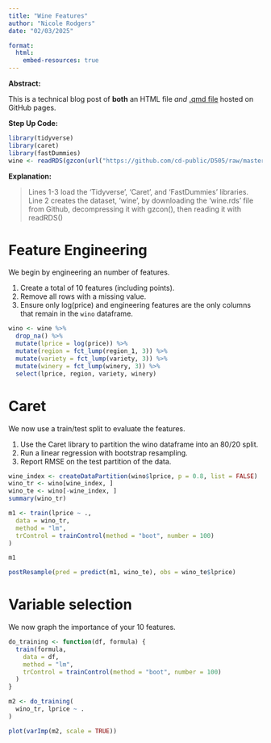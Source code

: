 ---
title: "Wine Features"
author: "Nicole Rodgers"
date: "02/03/2025"

format: 
  html:
    embed-resources: true
---

**Abstract:**

This is a technical blog post of **both** an HTML file *and* [.qmd file](src/wine_features.qmd) hosted on GitHub pages.


**Step Up Code:**
```{r}
library(tidyverse)
library(caret)
library(fastDummies)
wine <- readRDS(gzcon(url("https://github.com/cd-public/D505/raw/master/dat/wine.rds")))
```

**Explanation:**

> <span style="color:red;font-weight:bold"></span> Lines 1-3 load the 'Tidyverse', 'Caret', and 'FastDummies' libraries. </br>
Line 2 creates the dataset, ‘wine’, by downloading the ‘wine.rds’ file from Github, decompressing it with gzcon(), then reading it with readRDS()

# Feature Engineering

We begin by engineering an number of features.

1. Create a total of 10 features (including points). 
2. Remove all rows with a missing value. 
3. Ensure only log(price) and engineering features are the only columns that remain in the `wino` dataframe.

```{r}
wino <- wine %>%
  drop_na() %>%
  mutate(lprice = log(price)) %>%
  mutate(region = fct_lump(region_1, 3)) %>%
  mutate(variety = fct_lump(variety, 3)) %>%
  mutate(winery = fct_lump(winery, 3)) %>%
  select(lprice, region, variety, winery)
```

# Caret

We now use a train/test split to evaluate the features.

1. Use the Caret library to partition the wino dataframe into an 80/20 split. 
2. Run a linear regression with bootstrap resampling. 
3. Report RMSE on the test partition of the data.

```{r}
wine_index <- createDataPartition(wino$lprice, p = 0.8, list = FALSE)
wino_tr <- wino[wine_index, ]
wino_te <- wino[-wine_index, ]
summary(wino_tr)

m1 <- train(lprice ~ .,
  data = wino_tr,
  method = "lm",
  trControl = trainControl(method = "boot", number = 100)
)

m1

postResample(pred = predict(m1, wino_te), obs = wino_te$lprice)
```

# Variable selection

We now graph the importance of your 10 features.

```{r}
do_training <- function(df, formula) {
  train(formula,
    data = df,
    method = "lm",
    trControl = trainControl(method = "boot", number = 100)
  )
}

m2 <- do_training(
  wino_tr, lprice ~ .
)

plot(varImp(m2, scale = TRUE))
```